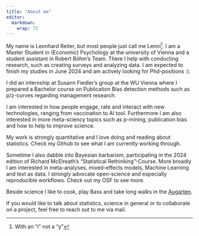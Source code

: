 ```yaml
---
title: "About me"
editor: 
  markdown: 
    wrap: 72
---
```


My name is Leonhard Reiter, but most people just call me Lenni[^1]. I am
a Master Student in (Economic) Psychology at the university of Vienna
and a student assistant in Robert Böhm's Team. There I help with
conducting research, such as creating surveys and analyzing data. I am
expected to finish my studies in June 2024 and am actively looking for
Phd-positions :).

[^1]: With an "i" not a "y"

I did an internship at Susann Fiedler's group at the WU Vienna where I
prepared a Bachelor course on Publication Bias detection methods such as
p/z-curves regarding management research.

I am interested in how people engage, rate and interact with new
technologies, ranging from vaccination to AI tool. Furthermore I am also
interested in more meta-sciency topics such as p-mining, publication
bias and how to help to improve science.

My work is strongly quantitative and I love doing and reading about
statistics. Check my Github to see what I am currently working through.

Sometime I also dabble into Bayesian barbarism, participating in the
2024 edition of Richard McElreath's "Statistical Rethinking"-Course.
More broadly I am interested in meta-analyses, mixed-effects models,
Machine Learning and text as data. I strongly advocate open-science and
especially reproducible workflows. Check out my OSF to see more.

Beside science I like to cook, play Bass and take long walks in the
[Augarten](https://de.wikivoyage.org/wiki/Wien/Leopoldstadt/Augarten#/media/Datei:Augarten_Flakturm.jpg).

If you would like to talk about statistics, science in general or to
collaborate on a project, feel free to reach out to me via mail.
